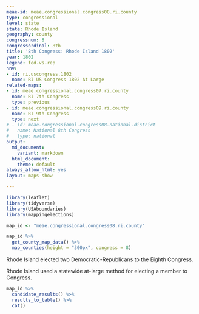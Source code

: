 ```yaml
---
meae-id: meae.congressional.congress08.ri.county
type: congressional
level: state
state: Rhode Island
geography: county
congressnum: 8
congressordinal: 8th
title: '8th Congress: Rhode Island 1802'
year: 1802
legend: fed-vs-rep
nnv:
- id: ri.uscongress.1802
  name: RI US Congress 1802 At Large
related-maps:
- id: meae.congressional.congress07.ri.county
  name: RI 7th Congress
  type: previous
- id: meae.congressional.congress09.ri.county
  name: RI 9th Congress
  type: next
# - id: meae.congressional.congress08.national.district
#   name: National 8th Congress
#   type: national
output:
  md_document:
    variant: markdown
  html_document:
    theme: default
always_allow_html: yes
layout: maps-show

---
```


```r
library(leaflet)
library(tidyverse)
library(USAboundaries)
library(mappingelections)

map_id <- "meae.congressional.congress08.ri.county"
```

<div class="map">

```r
map_id %>%
  get_county_map_data() %>%
  map_counties(height = "300px", congress = 8)
```

</div>

Rhode Island elected two Democratic-Republicans to the Eighth Congress.

Rhode Island used a statewide at-large method for electing a member to Congress.

<div class="results-table">

```r
map_id %>%
  candidate_results() %>%
  results_to_table() %>%
  cat()
```

</div>
